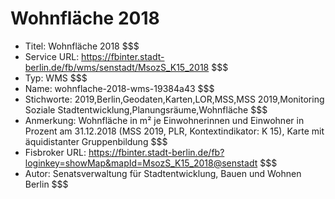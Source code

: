 # Wohnfläche 2018
- Titel: Wohnfläche 2018 $$$
- Service URL: https://fbinter.stadt-berlin.de/fb/wms/senstadt/MsozS_K15_2018 $$$
- Typ: WMS $$$
- Name: wohnflache-2018-wms-19384a43 $$$
- Stichworte: 2019,Berlin,Geodaten,Karten,LOR,MSS,MSS 2019,Monitoring Soziale Stadtentwicklung,Planungsräume,Wohnfläche $$$
- Anmerkung: Wohnfläche in m² je Einwohnerinnen und Einwohner in Prozent am 31.12.2018 (MSS 2019, PLR, Kontextindikator: K 15), Karte mit äquidistanter Gruppenbildung $$$
- Fisbroker URL: https://fbinter.stadt-berlin.de/fb?loginkey=showMap&mapId=MsozS_K15_2018@senstadt $$$
- Autor: Senatsverwaltung für Stadtentwicklung, Bauen und Wohnen Berlin $$$
